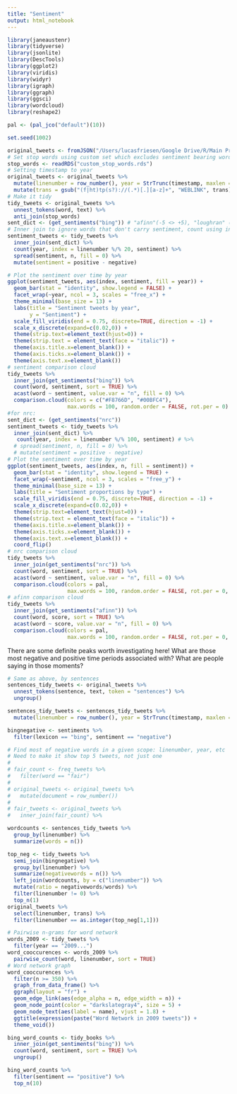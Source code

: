 ```yaml
---
title: "Sentiment"
output: html_notebook
---
```


```r
library(janeaustenr)
library(tidyverse)
library(jsonlite)
library(DescTools)
library(ggplot2)
library(viridis)
library(widyr)
library(igraph)
library(ggraph)
library(ggsci)
library(wordcloud)
library(reshape2)

pal <- (pal_jco("default")(10))

set.seed(1002)

original_tweets <- fromJSON("/Users/lucasfriesen/Google Drive/R/Main Project/translated_data_B.json")
# Set stop words using custom set which excludes sentiment bearing words like "not", as well as topical words like "ielts"
stop_words <- readRDS("custom_stop_words.rds")
# Setting timestamp to year
original_tweets <- original_tweets %>% 
  mutate(linenumber = row_number(), year = StrTrunc(timestamp, maxlen = 4)) %>%
  mutate(trans = gsub("(f|ht)tp(s?)://(.*)[.][a-z]+", "WEBLINK", trans))
# Make it tidy
tidy_tweets <- original_tweets %>%
  unnest_tokens(word, text) %>%
  anti_join(stop_words) 
sent_dict <- (get_sentiments("bing")) # "afinn"(-5 <> +5), "loughran" (Positive <> Negative), "bing" (Positive <> Negative)
# Inner join to ignore words that don't carry sentiment, count using index by linenumber to bin tweets together and hopefully "amplify" the narrative.
sentiment_tweets <- tidy_tweets %>%
  inner_join(sent_dict) %>% 
  count(year, index = linenumber %/% 20, sentiment) %>% 
  spread(sentiment, n, fill = 0) %>% 
  mutate(sentiment = positive - negative)

# Plot the sentiment over time by year
ggplot(sentiment_tweets, aes(index, sentiment, fill = year)) +
  geom_bar(stat = "identity", show.legend = FALSE) +
  facet_wrap(~year, ncol = 3, scales = "free_x") +
  theme_minimal(base_size = 13) +
  labs(title = "Sentiment tweets by year",
       y = "Sentiment") +
  scale_fill_viridis(end = 0.75, discrete=TRUE, direction = -1) +
  scale_x_discrete(expand=c(0.02,0)) +
  theme(strip.text=element_text(hjust=0)) +
  theme(strip.text = element_text(face = "italic")) +
  theme(axis.title.x=element_blank()) +
  theme(axis.ticks.x=element_blank()) +
  theme(axis.text.x=element_blank())
# sentiment comparison cloud
tidy_tweets %>%
  inner_join(get_sentiments("bing")) %>%
  count(word, sentiment, sort = TRUE) %>%
  acast(word ~ sentiment, value.var = "n", fill = 0) %>%
  comparison.cloud(colors = c("#F8766D", "#00BFC4"),
                   max.words = 100, random.order = FALSE, rot.per = 0)
#for nrc:
sent_dict <- (get_sentiments("nrc"))
sentiment_tweets <- tidy_tweets %>%
  inner_join(sent_dict) %>% 
   count(year, index = linenumber %/% 100, sentiment) # %>% 
  # spread(sentiment, n, fill = 0) %>% 
  # mutate(sentiment = positive - negative)
# Plot the sentiment over time by year
ggplot(sentiment_tweets, aes(index, n, fill = sentiment)) +
  geom_bar(stat = "identity", show.legend = TRUE) +
  facet_wrap(~sentiment, ncol = 3, scales = "free_y") +
  theme_minimal(base_size = 13) +
  labs(title = "Sentiment proportions by type") +
  scale_fill_viridis(end = 0.75, discrete=TRUE, direction = -1) +
  scale_x_discrete(expand=c(0.02,0)) +
  theme(strip.text=element_text(hjust=0)) +
  theme(strip.text = element_text(face = "italic")) +
  theme(axis.title.x=element_blank()) +
  theme(axis.ticks.x=element_blank()) +
  theme(axis.text.x=element_blank()) + 
  coord_flip()
# nrc comparison cloud
tidy_tweets %>%
  inner_join(get_sentiments("nrc")) %>%
  count(word, sentiment, sort = TRUE) %>%
  acast(word ~ sentiment, value.var = "n", fill = 0) %>%
  comparison.cloud(colors = pal,
                   max.words = 100, random.order = FALSE, rot.per = 0, title.size = 1, scale = c(2.7,.7))
# afinn comparison cloud
tidy_tweets %>%
  inner_join(get_sentiments("afinn")) %>%
  count(word, score, sort = TRUE) %>%
  acast(word ~ score, value.var = "n", fill = 0) %>%
  comparison.cloud(colors = pal,
                   max.words = 100, random.order = FALSE, rot.per = 0, title.size = 1, scale = c(3,.7))
```
 There are some definite peaks worth investigating here! What are those most negative and positive time periods associated with? What are people saying in those moments?
 
```r
# Same as above, by sentences
sentences_tidy_tweets <- original_tweets %>%
  unnest_tokens(sentence, text, token = "sentences") %>% 
  ungroup()

sentences_tidy_tweets <- sentences_tidy_tweets %>% 
  mutate(linenumber = row_number(), year = StrTrunc(timestamp, maxlen = 4))

bingnegative <- sentiments %>%
  filter(lexicon == "bing", sentiment == "negative")

# Find most of negative words in a given scope: linenumber, year, etc
# Need to make it show top 5 tweets, not just one
# 
# fair_count <- freq_tweets %>% 
#   filter(word == "fair")
#
# original_tweets <- original_tweets %>% 
#   mutate(document = row_number())
#    
# fair_tweets <- original_tweets %>%
#   inner_join(fair_count) %>%

wordcounts <- sentences_tidy_tweets %>%
  group_by(linenumber) %>%
  summarize(words = n())

top_neg <- tidy_tweets %>%
  semi_join(bingnegative) %>%
  group_by(linenumber) %>%
  summarize(negativewords = n()) %>%
  left_join(wordcounts, by = c("linenumber")) %>%
  mutate(ratio = negativewords/words) %>%
  filter(linenumber != 0) %>%
  top_n(1)
original_tweets %>%
  select(linenumber, trans) %>%
  filter(linenumber == as.integer(top_neg[1,1]))

# Pairwise n-grams for word network
words_2009 <- tidy_tweets %>%
  filter(year == "2009...")
word_cooccurences <- words_2009 %>%
  pairwise_count(word, linenumber, sort = TRUE)
# Word network graph 
word_cooccurences %>%
  filter(n >= 350) %>%
  graph_from_data_frame() %>%
  ggraph(layout = "fr") +
  geom_edge_link(aes(edge_alpha = n, edge_width = n)) +
  geom_node_point(color = "darkslategray4", size = 5) +
  geom_node_text(aes(label = name), vjust = 1.8) +
  ggtitle(expression(paste("Word Network in 2009 tweets")) +
  theme_void())
```

```r
bing_word_counts <- tidy_books %>%
  inner_join(get_sentiments("bing")) %>%
  count(word, sentiment, sort = TRUE) %>%
  ungroup()

bing_word_counts %>%
  filter(sentiment == "positive") %>%
  top_n(10)
```
